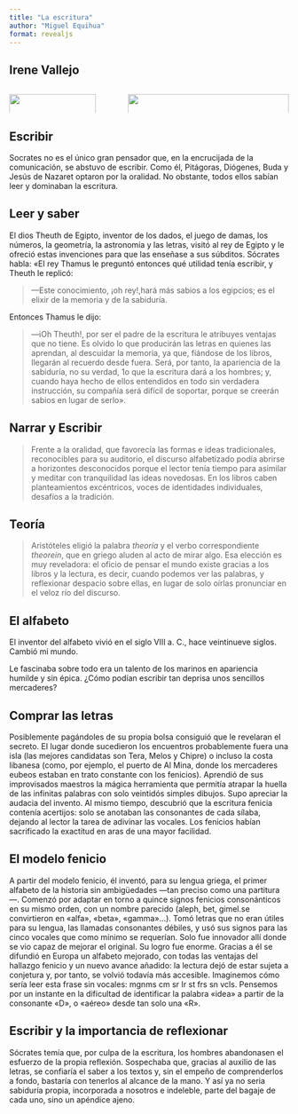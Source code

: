 ```yaml
---
title: "La escritura"
author: "Miguel Equihua"
format: revealjs
---
```


## Irene Vallejo

:::: {.columns}

::: {.column width="40%"}
![](img/900-el-infinito-en-un-junco-irene-vallejo.jpg){width="90%"}
:::


::: {.column width="60%"}
![](img/Irene_Vallejo_Moreu.jpg){width="100%"}

:::
::::


## Escribir

Socrates no es el único gran pensador que, en la encrucijada de la comunicación, se abstuvo de escribir.
Como él, Pitágoras, Diógenes, Buda y Jesús de Nazaret optaron por la oralidad. No obstante, todos ellos sabían leer y dominaban la escritura.

## Leer y saber  {.smaller}

El dios Theuth de Egipto, inventor de los dados, el juego de damas, los números, la geometría, la astronomía y las letras, visitó al rey de Egipto y le ofreció estas invenciones para que las enseñase a sus súbditos. Sócrates habla:
«EI rey Thamus le preguntó entonces qué utilidad tenía escribir, y Theuth le replicó: 

> —Este conocimiento, ¡oh rey!,hará más sabios a los egipcios; es el elixir de la memoria y de la sabiduría. 

Entonces Thamus le dijo: 

> —iOh Theuth!, por ser el padre de la escritura le atribuyes ventajas que no tiene. Es olvido lo que producirán las letras en quienes las aprendan, al descuidar la memoria, ya que, fiándose de los libros, llegarán al recuerdo desde fuera. Será, por tanto, la apariencia de la sabiduría, no su verdad, 1o que la escritura dará a los hombres; y, cuando haya hecho de ellos entendidos en todo sin verdadera instrucción, su
compañía será difícil de soportar, porque se creerán sabios en lugar de serlo».



## Narrar y Escribir

> Frente a la oralidad, que favorecía las formas e ideas tradicionales, reconocibles para su auditorio, eI discurso alfabetizado podía abrirse a horizontes desconocidos porque el lector tenía tiempo para asimilar y meditar con tranquilidad las ideas novedosas. En los libros caben planteamientos excéntricos, voces de identidades individuales, desafíos a la tradición.

## Teoría

> Aristóteles eligió la palabra _theoría_ y el verbo correspondiente _theorein_, que en griego aluden al acto de mirar algo. Esa elección es muy reveladora: el oficio de pensar eI mundo existe gracias a los libros y la lectura, es decir, cuando podemos ver las palabras, y reflexionar despacio sobre ellas, en lugar de solo oírlas pronunciar en el veloz río del discurso.


## El alfabeto

El inventor del alfabeto vivió en el siglo VIII a. C., hace veintinueve siglos. Cambió mi mundo.

Le fascinaba sobre todo era un talento de los marinos en apariencia humilde y sin épica. ¿Cómo podían
escribir tan deprisa unos sencillos mercaderes?

## Comprar las letras {.smaller}

Posiblemente pagándoles de su propia bolsa consiguió que le revelaran el secreto. EI lugar donde sucedieron
los encuentros probablemente fuera una isla (las mejores candidatas son Tera, Melos y Chipre) o incluso la costa libanesa (como, por ejemplo, el puerto de Al Mina, donde los mercaderes eubeos estaban en trato constante con los fenicios). Aprendió de sus improvisados maestros la mágica herramienta que permitía atrapar la huella de las infinitas palabras con solo veintidós simples dibujos. Supo apreciar la audacia del invento. Al mismo tiempo, descubrió que la escritura fenicia contenía acertijos: solo se anotaban las consonantes de cada sílaba, dejando al lector la tarea de adivinar las vocales. Los fenicios habían sacrificado la exactitud en aras de una mayor facilidad. 


## El modelo fenicio  {.smaller}

A partir del modelo fenicio, él inventó, para su lengua griega, eI primer alfabeto de la historia sin ambigüedades —tan preciso como una partitura—. Comenzó por adaptar en torno a quince signos fenicios consonánticos en su mismo orden, con un nombre parecido (aleph, bet, gimel.se convirtieron en «alfa», «beta», «gamma»...). Tomó letras que no eran útiles para su lengua, las llamadas consonantes débiles, y usó sus signos para las cinco vocales que como mínimo se requerían. Solo fue innovador allí donde se vio capaz de mejorar el original. Su logro fue enorme. Gracias a él se difundió en Europa un alfabeto mejorado, con todas las ventajas del hallazgo fenicio y un nuevo avance añadido: la lectura dejó de estar sujeta a conjetura y, por tanto, se volvió todavía más accesible. Imaginemos cómo sería leer esta frase sin vocales: mgnms cm sr Ir st frs sn vcls. Pensemos por un instante en la dificultad de identificar la palabra «idea» a partir de la consonante «D», o «aéreo» desde tan solo una «R».



## Escribir y la importancia de reflexionar

Sócrates temía que, por culpa de la escritura, los hombres abandonasen el esfuerzo de la propia reflexión. Sospechaba que, gracias al auxilio de las letras, se confiaría el saber a los textos y, sin el empeño de comprenderlos a fondo, bastaría con tenerlos al alcance de la mano. Y así ya no seria sabiduría propia, incorporada a nosotros e indeleble, parte del bagaje de cada uno, sino un apéndice ajeno.

